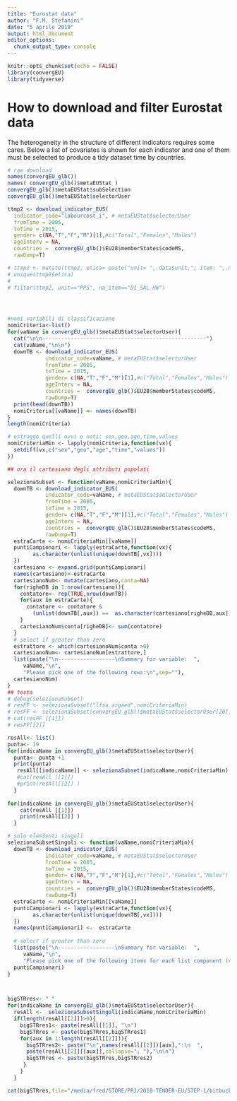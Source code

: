 ```yaml
---
title: "Eurostat data"
author: "F.M. Stefanini"
date: "5 aprile 2019"
output: html_document
editor_options: 
  chunk_output_type: console
---
```


```r
knitr::opts_chunk$set(echo = FALSE)
library(convergEU)
library(tidyverse)
```
 
 
 
# How to download and filter Eurostat  data 
 
 
 
The heterogeneity in the structure of different indicators
requires some cares.
Below a list of covariates is shown for each indicator
and one of them must be selected to produce a tidy dataset
time by countries.
 
```r
# raw download
names(convergEU_glb())
names( convergEU_glb()$metaEUStat )
convergEU_glb()$metaEUStat$subSelection
convergEU_glb()$metaEUStat$selectorUser

ttmp2 <- download_indicator_EUS(
  indicator_code="labourcost_i", # metaEUStat$selectorUser
  fromTime = 2005,
  toTime = 2015,
  gender= c(NA,"T","F","M")[1],#c("Total","Females","Males")
  ageInterv = NA,
  countries =  convergEU_glb()$EU28$memberStates$codeMS,
  rawDump=T)

# ttmp2 <- mutate(ttmp2, etica= paste("unit= ",.data$unit,"; item: ",.data$na_item,sep=""))
# unique(ttmp2$etica)
# 
# filter(ttmp2, unit=="PPS", na_item=="D1_SAL_HW")




#nomi variabili di classificazione
nomiCriteria<-list() 
for(vaName in convergEU_glb()$metaEUStat$selectorUser){
  cat("\n\n----------------------------------------------------")
  cat(vaName,"\n\n")
  downTB <- download_indicator_EUS(
            indicator_code=vaName, # metaEUStat$selectorUser
            fromTime = 2005,
            toTime = 2015,
            gender= c(NA,"T","F","M")[1],#c("Total","Females","Males")
            ageInterv = NA,
            countries =  convergEU_glb()$EU28$memberStates$codeMS,
            rawDump=T)
  print(head(downTB))
  nomiCriteria[[vaName]] <- names(downTB)
}
length(nomiCriteria)

# estraggo quelli ovvi e noti: sex,geo,age,time,values
nomiCriteriaMin <- lapply(nomiCriteria,function(vx){
  setdiff(vx,c("sex","geo","age","time","values"))
})

## ora il cartesiano degli attributi popolati 

selezionaSubset <- function(vaName,nomiCriteriaMin){
  downTB <- download_indicator_EUS(
            indicator_code=vaName, # metaEUStat$selectorUser
            fromTime = 2005,
            toTime = 2015,
            gender= c(NA,"T","F","M")[1],#c("Total","Females","Males")
            ageInterv = NA,
            countries =  convergEU_glb()$EU28$memberStates$codeMS,
            rawDump=T)
  estraCarte <- nomiCriteriaMin[[vaName]]
  puntiCampionari <- lapply(estraCarte,function(vx){
        as.character(unlist(unique(downTB[,vx])))
  })
  cartesiano <- expand.grid(puntiCampionari)
  names(cartesiano)<-estraCarte
  cartesianoNum<- mutate(cartesiano,conta=NA)
  for(righeDB in 1:nrow(cartesiano)){
    contatore<- rep(TRUE,nrow(downTB))
    for(aux in estraCarte){
      contatore <- contatore & 
        (unlist(downTB[,aux]) ==  as.character(cartesiano[righeDB,aux])) 
    }
    cartesianoNum$conta[righeDB]<- sum(contatore)
  }
  # select if greater than zero
  estrattore <- which(cartesianoNum$conta >0)
  cartesianoNum<- cartesianoNum[estrattore,]
  list(paste("\n------------------\nSummary for variable:  ",
     vaName,"\n",
     "Please pick one of the following rows:\n",sep=""),
  cartesianoNum) 
}
## testa
# debug(selezionaSubset)
# resFF <- selezionaSubset("lfsa_argaed",nomiCriteriaMin)
# resFF <- selezionaSubset(convergEU_glb()$metaEUStat$selectorUser[20],nomiCriteriaMin)
# cat(resFF [[1]])
# resFF[[2]] 
```
 
 
 
 
```r
resAll<- list()
punta<- 19
for(indicaName in convergEU_glb()$metaEUStat$selectorUser){
  punta<- punta +1
  print(punta)
   resAll[[indicaName]] <- selezionaSubset(indicaName,nomiCriteriaMin)
   #cat(resAll [[1]])
   #print(resAll[[2]] )
  }
 
for(indicaName in convergEU_glb()$metaEUStat$selectorUser){
    cat(resAll [[1]])
    print(resAll[[2]] )
  }
```
 
 
 
 
```r
# solo elem3enti singoli
selezionaSubsetSingoli <- function(vaName,nomiCriteriaMin){
  downTB <- download_indicator_EUS(
            indicator_code=vaName, # metaEUStat$selectorUser
            fromTime = 2005,
            toTime = 2015,
            gender= c(NA,"T","F","M")[1],#c("Total","Females","Males")
            ageInterv = NA,
            countries =  convergEU_glb()$EU28$memberStates$codeMS,
            rawDump=T)
  estraCarte <- nomiCriteriaMin[[vaName]]
  puntiCampionari <- lapply(estraCarte,function(vx){
        as.character(unlist(unique(downTB[,vx])))
  })
  names(puntiCampionari) <-  estraCarte
  
  # select if greater than zero
  list(paste("\n------------------\nSummary for variable:  ",
     vaName,"\n",
     "Please pick one of the following items for each list component (variable):\n",sep=""),
  puntiCampionari) 
}



bigSTRres<- " "
for(indicaName in convergEU_glb()$metaEUStat$selectorUser){
  resAll <-  selezionaSubsetSingoli(indicaName,nomiCriteriaMin) 
  if(length(resAll[[2]])>0){
    bigSTRres1<- paste(resAll[[1]], "\n")
    bigSTRres <- paste(bigSTRres,bigSTRres1) 
    for(aux in 1:length(resAll[[2]])){
      bigSTRres2<- paste("\n",names(resAll[[2]])[aux],":\n  ",
      paste(resAll[[2]][[aux]],collapse="; "),"\n\n")
      bigSTRres <- paste(bigSTRres,bigSTRres2) 
     }
    }
  }

cat(bigSTRres,file="/media/fred/STORE/PRJ/2018-TENDER-EU/STEP-1/bitbucketed/convergEU/inst/EUstat_download/toRevise.txt")

```
 
 
 
 
 
 
 
 
 
 
 
 
<!-- 
 
```r
# library(convergEU)
undebug(download_indicator_EUS)
debug(download_indicator_EUS)

names(convergEU_glb())
names( convergEU_glb()$metaEUStat )
convergEU_glb()$metaEUStat$subSelection
convergEU_glb()$metaEUStat$selectorUser

get_eurostat(id="labourcost_i")
search_eurostat("labourcost", fixed=T)

tmp <- search_eurostat("Labour cost",fixed=TRUE)
tmp
tmp <- search_eurostat("cost",fixed=TRUE)
tmp




#
ttmp <- download_indicator_EUS(
  indicator_code="hlth_dm060", # metaEUStat$selectorUser
  fromTime = 2005,
  toTime = 2015,
  gender= c(NA,"T","F","M")[2],#c("Total","Females","Males")
  ageInterv = "Y16-64",
  countries =  convergEU_glb()$EU28$memberStates$codeMS)
#


names(convergEU_glb())
####namesInDBEUF <- convergEU_glb()$metaEUStat$Code_in_database

# namesInDBEUS <- convergEU_glb()$metaEUStat$Official_code
metaEUStat <- convergEU_glb()$metaEUStat
#metaEUStat <- mutate(metaEUStat,Official_code_purified = Official_code)
metaEUStat$Official_code_purified <- c("lfsa_argaed", "lfsa_ergaed",
                                       "lfsa_ergacob", "lfsa_urgan",
                                       "une_educ_a", "lfsa_upgan", "edat_lfse_20", "une_rt_a", "ilc_lvhl36",
                                       "ilc_lvhl30", "lfsa_egad", "lfsa_eppgai",
                                       "lfsi_emp_a",
                                       "lfsi_pt_a",
                                       "lfsa_egised",
                                       "earn_gr_gpgr2",
                                       "lfsa_esgan", "lfsa_esgan",
                                       "lfsa_etgar", "prc_ppp_ind", "gov_10dd_edpt1", "nasa_10_ki",
                                       "gov_10a_main", "nama_10_lp_ulc", "nama_10_lp_ulc", "nama_10_lp_ulc",
                                       "earn_nt_net", "spr_exp_sum", "gov_10a_exp", "ilc_pnp3", "spr_exp_pens",
                                       "spr_pns_ben", "edat_lfse_14", "trng_lfse_01", "edat_lfse_03",
                                       "gov_10a_exp", "hlth_silc_08", "gov_10a_exp",

                                       "isoc_sk_dskl_i",

                                       "isoc_bde15b_h", "isoc_ci_im_i", "isoc_ec_ibuy", "isoc_ci_it_en2",
                                       "rd_p_perslf", "rd_e_gerdtot", "isoc_ciegi_ac", "gov_10a_exp",

                                       "lfsa_eegan2",
                                       "prc_hicp_aind",

                                       "ilc_di12", # missing

                                       "ilc_di11", "lfst_r_lmder", "demo_mlexpec", "hlth_hlye",
                                       "y16_deprindex",
                                       "hlth_dm060")


namesInDBEUS <- metaEUStat$Official_code_purified

library(eurostat)

toc <-  get_eurostat_toc()
outS <-  search_eurostat("Deprivation")
outS[,1:2]
# myES <- get_eurostat(outS[1,2], type = "label", time_format = "num")
# save(myES,file="myES.RData")
# load(file="myES.RData")
# levels(myES$na_item)
# levels(myES$geo)
ageEUS <- list()
sexEUS <- list()
geoEUS <- list()
timeEUS <- list()
for(aux in namesInDBEUS[- c(
  which("y16_deprindex" == namesInDBEUS),
  which("ilc_di12" == namesInDBEUS)
)]
){
  myES2 <- get_eurostat(aux,  time_format = "num")
  print(myES2)
  ageEUS[[aux]] <-  unique(myES2$age)
  sexEUS[[aux]] <-  unique(myES2$sex)
  geoEUS[[aux]] <-  unique(unlist(myES2$geo))
  timeEUS[[aux]] <-  c(min(myES2$time),max(myES2$time))
  #clean_eurostat_cache()
}
# clean_eurostat_cache()
myES2lab <-label_eurostat(myES2)
#unique(myES2lab$)
unique(myES2lab$sector)
unique(myES2lab$cofog99)
unique(myES2lab$na_item)
unique(myES2lab$)
```r
names(convergEU_glb())
####namesInDBEUF <- convergEU_glb()$metaEUStat$Code_in_database

# namesInDBEUS <- convergEU_glb()$metaEUStat$Official_code
metaEUStat <- convergEU_glb()$metaEUStat
namesInDBEUS <- metaEUStat$Official_code_purified











library(eurostat)

toc <-  get_eurostat_toc()
outS <-  search_eurostat("Deprivation Index")
outS[,1:2]

ageEUS <-  list()
sexEUS <-  list()
geoEUS <-  list()
timeEUS <- list()
for(aux in namesInDBEUS[- c(
  which("y16_deprindex" == namesInDBEUS),
  which("ilc_di12" == namesInDBEUS)]
){
  myES2 <- get_eurostat(aux,  time_format = "num")
  print(myES2)
  ageEUS[[aux]] <-  unique(myES2$age)
  sexEUS[[aux]] <-  unique(myES2$sex)
  geoEUS[[aux]] <-  unique(unlist(myES2$geo))
  timeEUS[[aux]] <-  c(min(myES2$time),max(myES2$time))
  #clean_eurostat_cache()
}
# clean_eurostat_cache()
myES2lab <-label_eurostat(myES2)
#unique(myES2lab$)
unique(myES2lab$sector)
unique(myES2lab$cofog99)
unique(myES2lab$na_item)
unique(myES2lab$)

estrattore <- which(convergEU_glb()$metaEUStat$Official_code_purified == "gov_10a_exp"  )
convergEU_glb()$metaEUStat[estrattore,]
## diverse vars dentro un dataset
# 1 gov_10a_exp   expspr_p         General government expenditure in social protect…
# 2 gov_10a_exp   expedu_p         General government expenditure in education as p…
# 3 gov_10a_exp   exphlth_p        General government expenditure in health as perc…
# 4 gov_10a_exp   exppubserv_p

estrattore <- which(convergEU_glb()$metaEUStat$Official_code_purified == "lfsa_esgan"  )
convergEU_glb()$metaEUStat[estrattore,]
#   Official_code     Code_in_database indicator     Official_code_pu… subSelection
#   <chr>             <chr>            <chr>         <chr>             <chr>
# 1 Own calculation.… selfemp_p        Self employm… lfsa_esgan        NA
# 2 Own calculation.… selfempwe_p      Self employm… lfsa_esgan        NA

estrattore <- which(convergEU_glb()$metaEUStat$Official_code_purified == "nama_10_lp_ulc"  )
convergEU_glb()$metaEUStat$Code_in_database[estrattore]
#   Official_code  Code_in_database indicator         Official_code_p… subSelection
#   <chr>          <chr>            <chr>             <chr>            <chr>
# 1 nama_10_lp_ulc labourcost_i     Nominal unit lab… nama_10_lp_ulc   NA
# 2 nama_10_lp_ulc labourprod_i     Real labour prod… nama_10_lp_ulc   NA
# 3 nama_10_lp_ulc compemp_pps      Compensation per… nama_10_lp_ulc   NA

unique(myES2$age)
unique(myES2$time)
unique(myES2$sex)
unique(myES2$isced11)


## eccezioni
ttmp <- NULL
try(ttmp <- invisible(get_eurostat("scaramacao",  time_format = "num")))
warnings()
error()

tryCatch(
  #ttmp <- invisible(get_eurostat("scaramacao",  time_format = "num")),
  ttmp <- (get_eurostat("scaramacao",  time_format = "num")),
  error = function(ee){list(res=NULL,
                            err="Error: download failed.",
                            msg= ttmp)},
  warning = function(ww){print(ww)},
  message = function(mm){print(mm)}
)

purrr::possibly(get_eurostat, NA, quiet = TRUE)("scaramacao",  time_format = "num")

purrr::possibly(get_eurostat, NA, quiet = FALSE)("ilc_di12",  time_format = "num")



mytmp <- utils::capture.output(
  tttmp <- purrr::possibly(get_eurostat, NA, quiet = FALSE)("scaramacao",
                                                            time_format = "num"), type="message")


mytmp <- utils::capture.output(
  tttmp <- purrr::possibly(get_eurostat, NA, quiet = FALSE)("ilc_di12",
                                                            time_format = "num"), type="message")


```

--> 
 
 
